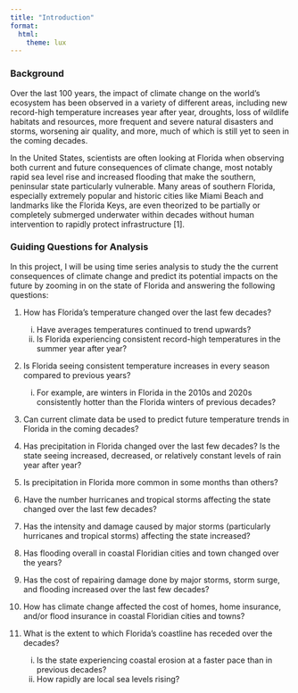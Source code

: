 ```yaml
---
title: "Introduction"
format: 
  html:
    theme: lux
---
```


### **Background**

Over the last 100 years, the impact of climate change on the world's ecosystem has been observed in a variety of different areas, including new record-high temperature increases year after year, droughts, loss of wildlife habitats and resources, more frequent and severe natural disasters and storms, worsening air quality, and more, much of which is still yet to seen in the coming decades. 

In the United States, scientists are often looking at Florida when observing both current and future consequences of climate change, most notably rapid sea level rise and increased flooding that make the southern, peninsular state particularly vulnerable. Many areas of southern Florida, especially extremely popular and historic cities like Miami Beach and landmarks like the Florida Keys, are even theorized to be partially or completely submerged underwater within decades without human intervention to rapidly protect infrastructure [1]. 

### **Guiding Questions for Analysis**

In this project, I will be using time series analysis to study the the current consequences of climate change and predict its potential impacts on the future by zooming in on the state of Florida and answering the following questions:

  1. How has Florida's temperature changed over the last few decades?
      i) Have averages temperatures continued to trend upwards?
      ii) Is Florida experiencing consistent record-high temperatures in the summer year after year?
  2. Is Florida seeing consistent temperature increases in every season compared to previous years?
      i) For example, are winters in Florida in the 2010s and 2020s consistently hotter than the Florida winters of previous decades?
  3. Can current climate data be used to predict future temperature trends in Florida in the coming decades?

  4. Has precipitation in Florida changed over the last few decades? Is the state seeing increased, decreased, or relatively constant levels of rain year after year?
  
  5. Is precipitation in Florida more common in some months than others?

  6. Have the number hurricanes and tropical storms affecting the state changed over the last few decades?

  7. Has the intensity and damage caused by major storms (particularly hurricanes and tropical storms) affecting the state increased?

  8. Has flooding overall in coastal Floridian cities and town changed over the years?

  9. Has the cost of repairing damage done by major storms, storm surge, and flooding increased over the last few decades?

  10. How has climate change affected the cost of homes, home insurance, and/or flood insurance in coastal Floridian cities and towns?

  11. What is the extent to which Florida's coastline has receded over the decades?
      i) Is the state experiencing coastal erosion at a faster pace than in previous decades?
      ii) How rapidly are local sea levels rising?